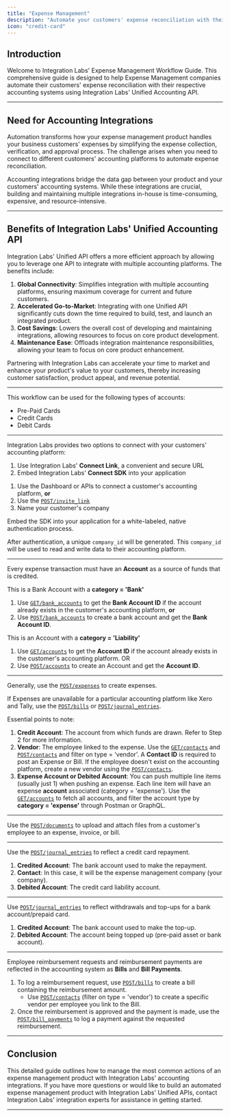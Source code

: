 ```yaml
---
title: "Expense Management"
description: "Automate your customers' expense reconciliation with their respective accounting systems."
icon: "credit-card"
---
```


## Introduction

Welcome to Integration Labs' Expense Management Workflow Guide. This comprehensive guide is designed to help Expense Management companies automate their customers' expense reconciliation with their respective accounting systems using Integration Labs' Unified Accounting API.

---

## Need for Accounting Integrations

Automation transforms how your expense management product handles your business customers' expenses by simplifying the expense collection, verification, and approval process. The challenge arises when you need to connect to different customers' accounting platforms to automate expense reconciliation.

Accounting integrations bridge the data gap between your product and your customers' accounting systems. While these integrations are crucial, building and maintaining multiple integrations in-house is time-consuming, expensive, and resource-intensive.

---

## Benefits of Integration Labs' Unified Accounting API

Integration Labs' Unified API offers a more efficient approach by allowing you to leverage one API to integrate with multiple accounting platforms. The benefits include:

1. **Global Connectivity**: Simplifies integration with multiple accounting platforms, ensuring maximum coverage for current and future customers.
2. **Accelerated Go-to-Market**: Integrating with one Unified API significantly cuts down the time required to build, test, and launch an integrated product.
3. **Cost Savings**: Lowers the overall cost of developing and maintaining integrations, allowing resources to focus on core product development.
4. **Maintenance Ease**: Offloads integration maintenance responsibilities, allowing your team to focus on core product enhancement.

Partnering with Integration Labs can accelerate your time to market and enhance your product's value to your customers, thereby increasing customer satisfaction, product appeal, and revenue potential.

---

This workflow can be used for the following types of accounts:

- Pre-Paid Cards
- Credit Cards
- Debit Cards

---

<Steps titleSize="h2">


<Step title="Connect with your customers' accounting platform (One-Time Activity)" titleSize="h2" stepNumber="1">

Integration Labs provides two options to connect with your customers' accounting platform:

1. Use Integration Labs' **Connect Link**, a convenient and secure URL
2. Embed Integration Labs' **Connect SDK** into your application

<Tabs>

<Tab title="Using the Connect Link">

1. Use the Dashboard or APIs to connect a customer's accounting platform, **or**
2. Use the [`POST/invite_link`](https://docs.integrationlabs.co/api-reference/v3/core/invite-links/create-invite-link)
3. Name your customer's company

</Tab>

<Tab title="Using the Connect SDK">

Embed the SDK into your application for a white-labeled, native authentication process.

After authentication, a unique `company_id` will be generated. This `company_id` will be used to read and write data to their accounting platform.

</Tab>

</Tabs>

---

</Step>

<Step title="Link or Create your customer's credit card or bank account (One-Time Activity)" titleSize="h2" stepNumber="2">

Every expense transaction must have an **Account** as a source of funds that is credited.

<Tabs>

<Tab title="For Pre-Paid / Debit Cards">

This is a Bank Account with a **category = 'Bank'**

1. Use [`GET/bank_accounts`](https://docs.integrationlabs.co/api-reference/v3/accounting/bank-accounts/get-all-bank-accounts) to get the **Bank Account ID** if the account already exists in the customer's accounting platform, **or**
2. Use [`POST/bank_accounts`](https://docs.integrationlabs.co/api-reference/v3/accounting/bank-accounts/create-bank-accounts) to create a bank account and get the **Bank Account ID**.

</Tab>

<Tab title="For Credit / Debit Cards">

This is an Account with a **category = 'Liability'**

1. Use [`GET/accounts`](https://docs.integrationlabs.co/api-reference/v3/accounting/accounts/get-all-accounts) to get the **Account ID** if the account already exists in the customer's accounting platform.
OR
2. Use [`POST/accounts`](https://docs.integrationlabs.co/api-reference/v3/accounting/accounts/create-accounts) to create an Account and get the **Account ID**.

</Tab>

</Tabs>

---

</Step>

<Step title="Create Expenses (Recurring)" titleSize="h2" stepNumber="3">

Generally, use the [`POST/expenses`](https://docs.integrationlabs.co/api-reference/v3/accounting/expenses/create-expenses) to create expenses.

<Note> If Expenses are unavailable for a particular accounting platform like Xero and Tally, use the [`POST/bills`](https://docs.integrationlabs.co/api-reference/v3/accounting/bills/create-bills) or [`POST/journal_entries`](https://docs.integrationlabs.co/api-reference/v3/accounting/journal-entries/create-journal-entries). </Note>

Essential points to note:

1. **Credit Account**: The account from which funds are drawn. Refer to Step 2 for more information.
2. **Vendor**: The employee linked to the expense. Use the [`GET/contacts`](https://docs.integrationlabs.co/api-reference/v3/accounting/contacts/get-all-contacts) and [`POST/contacts`](https://docs.integrationlabs.co/api-reference/v3/accounting/contacts/create-contacts) and filter on type = 'vendor'. A **Contact ID** is required to post an Expense or Bill. If the employee doesn't exist on the accounting platform, create a new vendor using the [`POST/contacts`](https://docs.integrationlabs.co/api-reference/v3/accounting/contacts/create-contacts).
3. **Expense Account or Debited Account**: You can push multiple line items (usually just 1) when pushing an expense. Each line item will have an expense **account** associated (category = 'expense'). Use the [`GET/accounts`](https://docs.integrationlabs.co/api-reference/v3/accounting/accounts/get-all-accounts) to fetch all accounts, and filter the account type by **category = 'expense'** through Postman or GraphQL.

---

</Step>

<Step title="Upload Documents (Recurring)" titleSize="h2" stepNumber="4">

Use the [`POST/documents`](https://docs.integrationlabs.co/api-reference/v3/accounting/documents/create-documents) to upload and attach files from a customer's employee to an expense, invoice, or bill.

---

</Step>

<Step title="Record a Credit Card Repayment (Recurring)" titleSize="h2" stepNumber="5">

Use the [`POST/journal_entries`](https://docs.integrationlabs.co/api-reference/v3/accounting/journal-entries/create-journal-entries) to reflect a credit card repayment.

1. **Credited Account**: The bank account used to make the repayment.
2. **Contact**: In this case, it will be the expense management company (your company).
3. **Debited Account**: The credit card liability account.

---

</Step>

<Step title="Process Bank Account Withdrawals or Top Ups for Pre-Paid Cards (Recurring)" titleSize="h2" stepNumber="6">

Use [`POST/journal_entries`](https://docs.integrationlabs.co/api-reference/v3/accounting/journal-entries/create-journal-entries) to reflect withdrawals and top-ups for a bank account/prepaid card.

1. **Credited Account**: The bank account used to make the top-up.
2. **Debited Account**: The account being topped up (pre-paid asset or bank account).

---

</Step>

<Step title="Process Employee Reimbursement Requests and Payments (Recurring)" titleSize="h2" stepNumber="7">

Employee reimbursement requests and reimbursement payments are reflected in the accounting system as **Bills** and **Bill Payments**.

1. To log a reimbursement request, use [`POST/bills`](https://docs.integrationlabs.co/api-reference/v3/accounting/bills/create-bills) to create a bill containing the reimbursement amount.
    - Use [`POST/contacts`](https://docs.integrationlabs.co/api-reference/v3/accounting/contacts/create-contacts) (filter on type = 'vendor') to create a specific vendor per employee you link to the Bill.
2. Once the reimbursement is approved and the payment is made, use the [`POST/bill_payments`](https://docs.integrationlabs.co/api-reference/v3/accounting/bill-payments/create-bill-payments) to log a payment against the requested reimbursement.

---

</Step>

</Steps>

## Conclusion

This detailed guide outlines how to manage the most common actions of an expense management product with Integration Labs' accounting integrations. If you have more questions or would like to build an automated expense management product with Integration Labs' Unified APIs, contact Integration Labs' integration experts for assistance in getting started.

---